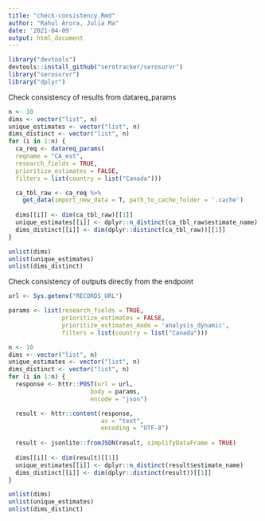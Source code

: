 ```yaml
---
title: "check-consistency.Rmd"
author: "Rahul Arora, Julia Ma"
date: '2021-04-09'
output: html_document
---
```


```r
library("devtools")
devtools::install_github("serotracker/serosurvr")
library("serosurvr")  
library("dplyr")
```

Check consistency of results from datareq_params

```r

n <- 10
dims <- vector("list", n)
unique_estimates <- vector("list", n)
dims_distinct <- vector("list", n)
for (i in 1:n) {
  ca_req <- datareq_params(
  reqname = "CA_est",
  research_fields = TRUE,
  prioritize_estimates = FALSE,
  filters = list(country = list("Canada")))

  ca_tbl_raw <- ca_req %>%
    get_data(import_new_data = T, path_to_cache_folder = '.cache')
  
  dims[[i]] <- dim(ca_tbl_raw)[[1]]
  unique_estimates[[i]] <- dplyr::n_distinct(ca_tbl_raw$estimate_name)
  dims_distinct[[i]] <- dim(dplyr::distinct(ca_tbl_raw))[[1]]
}

unlist(dims)
unlist(unique_estimates)
unlist(dims_distinct)
```

Check consistency of outputs directly from the endpoint

```r
url <- Sys.getenv("RECORDS_URL")

params <- list(research_fields = TRUE,
               prioritize_estimates = FALSE,
               prioritize_estimates_mode = 'analysis_dynamic',
               filters = list(country = list("Canada")))

n <- 10
dims <- vector("list", n)
unique_estimates <- vector("list", n)
dims_distinct <- vector("list", n)
for (i in 1:n) {
  response <- httr::POST(url = url,
                       body = params,
                       encode = "json")

  result <- httr::content(response,
                          as = "text",
                          encoding = "UTF-8")
  
  result <- jsonlite::fromJSON(result, simplifyDataFrame = TRUE)
  
  dims[[i]] <- dim(result)[[1]]
  unique_estimates[[i]] <- dplyr::n_distinct(result$estimate_name)
  dims_distinct[[i]] <- dim(dplyr::distinct(result))[[1]]
}

unlist(dims)
unlist(unique_estimates)
unlist(dims_distinct)
```
